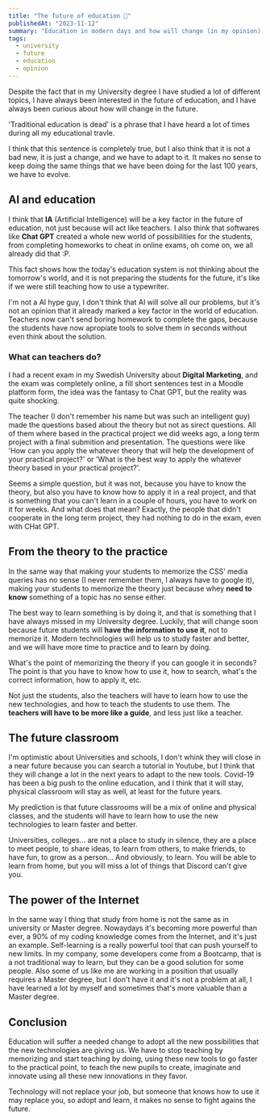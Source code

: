 ```yaml
---
title: "The future of education 🏫"
publishedAt: "2023-11-12"
summary: "Education in modern days and how will change (in my opinion), a reflection about the future of education and how the new technologies will change it."
tags:
  - university
  - future
  - education
  - opinion
---
```


 
Despite the fact that in my University degree I have studied a lot of different topics, I have always been interested in the future of education, and I have always been curious about how will change in the future.

'Traditional education is dead' is a phrase that I have heard a lot of times during all my educational travle.

I think that this sentence is completely true, but I also think that it is not a bad new, it is just a change, and we have to adapt to it. It makes no sense to keep doing the same things that we have been doing for the last 100 years, we have to evolve.

## AI and education

I think that **IA** (Artificial Intelligence) will be a key factor in the future of education, not just because will act like teachers. I also think that softwares like **Chat GPT** created a whole new world of possibilities for the students, from completing homeworks to cheat in online exams, oh come on, we all already did that :P.

This fact shows how the today's education system is not thinking about the tomorrow's world, and it is not preparing the students for the future, it's like if we were still teaching how to use a typewriter.

I'm not a AI hype guy, I don't think that AI will solve all our problems, but it's not an opinion that it already marked a key factor in the world of education.
Teachers now can't send boring homework to complete the gaps, because the students have now apropiate tools to solve them in seconds without even think about the solution.

### What can teachers do?

I had a recent exam in my Swedish University about **Digital Marketing**, and the exam was completely online, a fill short sentences test in a Moodle platform form, the idea was the fantasy to Chat GPT, but the reality was quite shocking.

The teacher (I don't remember his name but was such an intelligent guy) made the questions based about the theory but not as sirect questions. All of them where based in the practical project we did weeks ago, a long term project with a final submition and presentation. The questions were like 'How can you apply the whatever theory that will help the development of your practical project?' or 'What is the best way to apply the whatever theory based in your practical project?'.

Seems a simple question, but it was not, because you have to know the theory, but also you have to know how to apply it in a real project, and that is something that you can't learn in a couple of hours, you have to work on it for weeks. And what does that mean? Exactly, the people that didn't cooperate in the long term project, they had nothing to do in the exam, even with CHat GPT.

## From the theory to the practice

In the same way that making your students to memorize the CSS' media queries has no sense (I never remember them, I always have to google it), making your students to memorize the theory just because whey **need to know** something of a topic has no sense either.

The best way to learn something is by doing it, and that is something that I have always missed in my University degree. Luckily, that will change soon because future students will **have the information to use it**, not to memorize it. Modern technologies will help us to study faster and better, and we will have more time to practice and to learn by doing.

What's the point of memorizing the theory if you can google it in seconds? The point is that you have to know how to use it, how to search, what's the correct information, how to apply it, etc.

Not just the students, also the teachers will have to learn how to use the new technologies, and how to teach the students to use them. The **teachers will have to be more like a guide**, and less just like a teacher.

## The future classroom

I'm optimistic about Universities and schools, I don't whink they will close in a near future because you can search a tutorial in Youtube, but I think that they will change a lot in the next years to adapt to the new tools.
Covid-19 has been a big push to the online education, and I think that it will stay, physical classroom will stay as well, at least for the future years.

My prediction is that future classrooms will be a mix of online and physical classes, and the students will have to learn how to use the new technologies to learn faster and better.

Universities, colleges... are not a place to study in silence, they are a place to meet people, to share ideas, to learn from others, to make friends, to have fun, to grow as a person... And obviously, to learn. You will be able to learn from home, but you will miss a lot of things that Discord can't give you.

## The power of the Internet

In the same way I thing that study from home is not the same as in university or Master degree. Nowaydays it's becoming more powerful than ever, a 90% of my coding knowledge comes from the Internet, and it's just an example. Self-learning is a really powerful tool that can push yourself to new limits.
In my company, some developers come from a Bootcamp, that is a not traditional way to learn, but they can be a good solution for some people.
Also some of us like me are working in a position that usually requires a Master degree, but I don't have it and it's not a problem at all, I have learned a lot by myself and sometimes that's more valuable than a Master degree.

## Conclusion

Education will suffer a needed change to adopt all the new possibilities that the new technologies are giving us. We have to stop teaching by memorizing and start teaching by doing, using these new tools to go faster to the practical point, to teach the new pupils to create, imaginate and innovate using all these new innovations in they favor.

Technology will not replace your job, but someone that knows how to use it may replace you, so adopt and learn, it makes no sense to fight agains the future.
